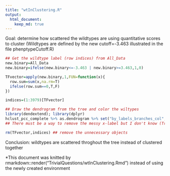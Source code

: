 ```yaml
---
title: "wtInClustering.R"
output: 
  html_document:
    keep_md: true
---
```


Goal: determine how scattered the wildtypes are using quantitative scores to cluster 
(Wildtypes are defined by the new cutoff=-3.463 illustrated in the file phenptypeCutoff.R) 

```r
## Get the wildtype label (row indices) from All_Data
new.binary=All_Data
new.binary=ifelse(new.binary<=-3.463 | new.binary>=3.463,1,0)

TFvector=apply(new.binary,1,FUN=function(x){
  row.sum=sum(x,na.rm=T)
  ifelse(row.sum==0,T,F)
})

indices=(1:3979)[TFvector]

## Draw the dendrogram from the tree and color the wiltypes
library(dendextend); library(dplyr)
hclust_pcc_complete %>% as.dendrogram %>% set("by_labels_branches_col", value = indices) %>% plot(ylab="distance")
## There must be a way to remove the messy x-label but I don't know (Tried plot(ann=F), plot(yaxt='n'). They don't work)

rm(TFvector,indices) ## remove the unnecessary objects
```
Conclusion: wildtypes are scattered throghout the tree instead of clustered together

*This document was knitted by rmarkdown::render("TrivialQuestions/wtInClustering.Rmd") instead of using the newly created environment

